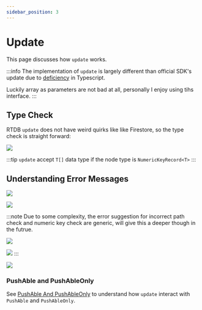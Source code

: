 ```yaml
---
sidebar_position: 3
---
```


# Update

This page discusses how `update` works.


:::info
The implementation of `update` is largely different than official SDK's update due to [deficiency](https://stackoverflow.com/questions/73263183/typescript-type-of-key-is-string-if-key-is-template-literal-a-string) in Typescript.

Luckily array as parameters are not bad at all, personally I enjoy using tihs interface.
:::

## Type Check

RTDB `update` does not have weird quirks like like Firestore, so the type check is straight forward:

<Image
	src="https://github.com/tylim88/FirelordJSDoc/blob/main/static/firesage/update1.png?raw=true"
	text="update type checks"
/>

:::tip
`update` accept `T[]` data type if the node type is `NumericKeyRecord<T>`
:::

## Understanding Error Messages

<Image
	src="https://github.com/tylim88/FirelordJSDoc/blob/main/static/firesage/update2.png?raw=true"
	text="number of values does not match"
/>

<Image
	src="https://github.com/tylim88/FirelordJSDoc/blob/main/static/firesage/update4.png?raw=true"
	text="expect non-numeric key"
/>

:::note Due to some complexity, the error suggestion for incorrect path check and numeric key check are generic,
will give this a deeper though in the futrue.

<Image
	src="https://github.com/tylim88/FirelordJSDoc/blob/main/static/firesage/update3.png?raw=true"
	text="incorrect path"
/>

<Image
	src="https://github.com/tylim88/FirelordJSDoc/blob/main/static/firesage/update5.png?raw=true"
	text="expect numeric key"
/>
:::

<Image
	src="https://github.com/tylim88/FirelordJSDoc/blob/main/static/firesage/update6.png?raw=true"
	text="child path cannot be child path of another child path"
/>

### PushAble and PushAbleOnly

See [PushAble And PushAbleOnly](/firesage/guides/pushable) to understand how `update` interact with `PushAble` and `PushAbleOnly`.
